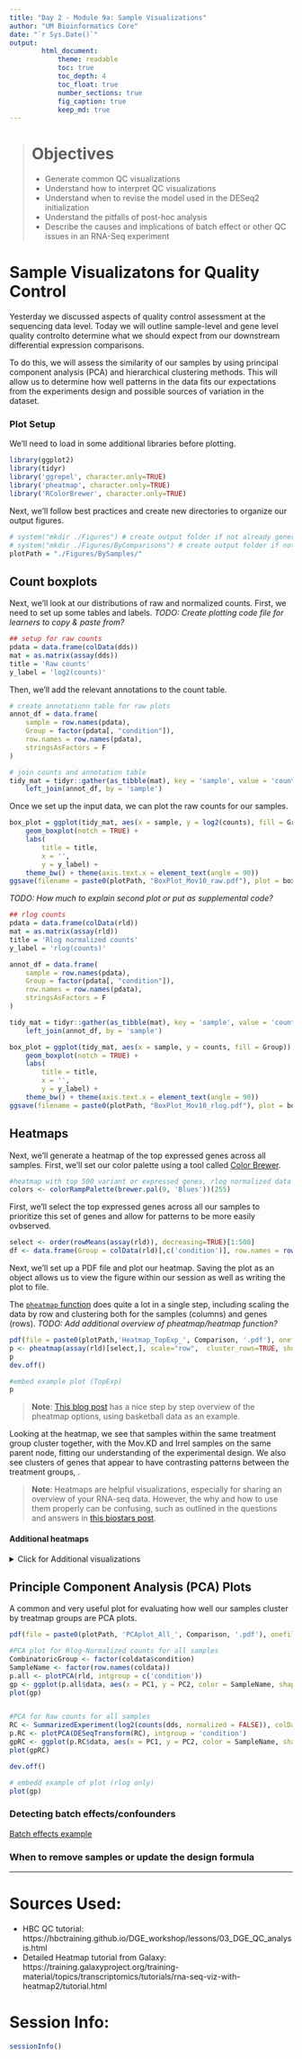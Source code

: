 ```yaml
---
title: "Day 2 - Module 9a: Sample Visualizations"
author: "UM Bioinformatics Core"
date: "`r Sys.Date()`"
output:
        html_document:
            theme: readable
            toc: true
            toc_depth: 4
            toc_float: true
            number_sections: true
            fig_caption: true
            keep_md: true
---
```


<!--- Allow the page to be wider --->
<style>
    body .main-container {
        max-width: 1200px;
    }
</style>


> # Objectives 
> * Generate common QC visualizations   
> * Understand how to interpret QC visualizations    
> * Understand when to revise the model used in the DESeq2 initialization    
> * Understand the pitfalls of post-hoc analysis     
> * Describe the causes and implications of batch effect or other QC issues in an RNA-Seq experiment     

# Sample Visualizatons for Quality Control     

Yesterday we discussed aspects of quality control assessment at the sequencing data level. Today we will outline sample-level and gene level quality controlto determine what we should expect from our downstream differential expression comparisons.

To do this, we will assess the similarity of our samples by using principal component analysis (PCA) and hierarchical clustering methods. This will allow us to determine how well patterns in the data fits our expectations from the experiments design and possible sources of variation in the dataset.

### Plot Setup

We'll need to load in some additional libraries before plotting.
```r
library(ggplot2)
library(tidyr)
library('ggrepel', character.only=TRUE)
library('pheatmap', character.only=TRUE)
library('RColorBrewer', character.only=TRUE)
```

Next, we'll follow best practices and create new directories to organize our output figures.
```r
# system("mkdir ./Figures") # create output folder if not already generated
# system("mkdir ./Figures/ByComparisons") # create output folder if not already generated
plotPath = "./Figures/BySamples/"
```

## Count boxplots

Next, we'll look at our distributions of raw and normalized counts. First, we need to set up some tables and labels. *TODO: Create plotting code file for learners to copy & paste from?*
```r
## setup for raw counts
pdata = data.frame(colData(dds))
mat = as.matrix(assay(dds))
title = 'Raw counts'
y_label = 'log2(counts)'

```

Then, we'll add the relevant annotations to the count table. 
```r
# create annotationn table for raw plots
annot_df = data.frame(
    sample = row.names(pdata),
    Group = factor(pdata[, "condition"]),
    row.names = row.names(pdata),
    stringsAsFactors = F
)

# join counts and annotation table
tidy_mat = tidyr::gather(as_tibble(mat), key = 'sample', value = 'counts') %>%
    left_join(annot_df, by = 'sample')
```

Once we set up the input data, we can plot the raw counts for our samples. 
```r
box_plot = ggplot(tidy_mat, aes(x = sample, y = log2(counts), fill = Group)) +
    geom_boxplot(notch = TRUE) +
    labs(
        title = title,
        x = '',
        y = y_label) +
    theme_bw() + theme(axis.text.x = element_text(angle = 90))
ggsave(filename = paste0(plotPath, "BoxPlot_Mov10_raw.pdf"), plot = box_plot, height = 8, width = 8, dpi = 300)
```

*TODO: How much to explain second plot or put as supplemental code?*
```r
## rlog counts
pdata = data.frame(colData(rld))
mat = as.matrix(assay(rld))
title = 'Rlog normalized counts'
y_label = 'rlog(counts)'

annot_df = data.frame(
    sample = row.names(pdata),
    Group = factor(pdata[, "condition"]),
    row.names = row.names(pdata),
    stringsAsFactors = F
)

tidy_mat = tidyr::gather(as_tibble(mat), key = 'sample', value = 'counts') %>%
    left_join(annot_df, by = 'sample')

box_plot = ggplot(tidy_mat, aes(x = sample, y = counts, fill = Group)) +
    geom_boxplot(notch = TRUE) +
    labs(
        title = title,
        x = '',
        y = y_label) +
    theme_bw() + theme(axis.text.x = element_text(angle = 90))
ggsave(filename = paste0(plotPath, "BoxPlot_Mov10_rlog.pdf"), plot = box_plot, height = 8, width = 8, dpi = 300)
```


## Heatmaps

Next, we'll generate a heatmap of the top expressed genes across all samples. First, we'll set our color palette using a tool called [Color Brewer](https://www.r-graph-gallery.com/38-rcolorbrewers-palettes.html). 
```r
#heatmap with top 500 variant or expressed genes, rlog normalized data
colors <- colorRampPalette(brewer.pal(9, 'Blues'))(255)
```

First, we'll select the top expressed genes across all our samples to prioritize this set of genes and allow for patterns to be more easily ovbserved. 
```r
select <- order(rowMeans(assay(rld)), decreasing=TRUE)[1:500]
df <- data.frame(Group = colData(rld)[,c('condition')], row.names = rownames(colData(dds)))
```

Next, we'll set up a PDF file and plot our heatmap. Saving the plot as an object allows us to view the figure within our session as well as writing the plot to file. 

The [`pheatmap` function](https://cran.r-project.org/web/packages/pheatmap/pheatmap.pdf) does quite a lot in a single step, including scaling the data by row and clustering both for the samples (columns) and genes (rows). *TODO: Add additional overview of pheatmap/heatmap function?*

```r
pdf(file = paste0(plotPath,'Heatmap_TopExp_', Comparison, '.pdf'), onefile = FALSE, width=10, height=20)
p <- pheatmap(assay(rld)[select,], scale="row",  cluster_rows=TRUE, show_rownames=FALSE, cluster_cols=TRUE, annotation_col=df, fontsize = 7, las = 2, fontsize_row = 7, color = colors, main = '500 Top Expressed Genes Heatmap')
p
dev.off()

#embed example plot (TopExp)
p
```
>**Note**: [This blog post](https://towardsdatascience.com/pheatmap-draws-pretty-heatmaps-483dab9a3cc) has a nice step by step overview of the pheatmap options, using basketball data as an example.

Looking at the heatmap, we see that samples within the same treatment group cluster together, with the Mov.KD and Irrel samples on the same parent node, fitting our understanding of the experimental design. We also see clusters of genes that appear to have contrasting patterns between the treatment groups, .

> **Note**: Heatmaps are helpful visualizations, especially for sharing an overview of your RNA-seq data. However, the why and how to use them properly can be confusing, such as outlined in the questions and answers in [this biostars post](https://www.biostars.org/p/230115/). 

#### Additional heatmaps
<details>
  <summary>Click for Additional visualizations</summary>

This [blog post](http://www.opiniomics.org/you-probably-dont-understand-heatmaps/) reviews the data transformation procedure for generating heatmaps and is a useful resource. They review the steps for generating a by sample heatmap similar to the plot generated below. 

*TODO: Add image for gene expression vs distance & finish heatmap explainations from [blog post](http://www.opiniomics.org/you-probably-dont-understand-heatmaps/)?*

```r
#heatmap of normalized data, sample distibution matrix
sampleDists <- dist(t(assay(rld))) #rld
sampleDistMatrix <- as.matrix(sampleDists) # convert to matrix
colnames(sampleDistMatrix) <- NULL

colors <- colorRampPalette(rev(brewer.pal(9, 'Blues')))(255)
pdf(file = paste0(plotPath,'Heatmap_Dispersions_', Comparison, '.pdf'), onefile = FALSE)
pheatmap(sampleDistMatrix, 
         clustering_distance_rows=sampleDists,
         clustering_distance_cols=sampleDists,
         col=colors)
dev.off()
```
If we look at the `sampleDists` object, we now see from the diagonal values that the least distant samples are `Irrel_kd1_1` and `Irrel_kd_2` so these will be clustered together first, with the next closest samples `Irrel_kd_3` and `Irrel_kd_2` clustered together next.

Overall, like the heatmap of the top 500 most expressed genes, we see that samples in the same treatment groups cluster well together when the full dataset is considered.

Another informative heatmap is for the top most variably expressed genes in the dataset. An example of this code is shown below.
```r
colors <- colorRampPalette(brewer.pal(9, 'Blues'))(255)

select <- order(rowVars(assay(rld)), decreasing=TRUE)[1:500]
df <- data.frame(Group = colData(rld)[,c('condition')], row.names = rownames(colData(dds)))
pdf(file = paste0(plotPath,'Heatmap_TopVar_', Comparison, '.pdf'), onefile = FALSE, width=10, height=20)
pheatmap(assay(rld)[select,], scale="row",  cluster_rows=TRUE, show_rownames=FALSE, cluster_cols=TRUE, annotation_col=df, fontsize = 7, las = 2, fontsize_row = 7, color = colors, main = '500 Top Variably Expressed Genes Heatmap')
dev.off()

```

</details>

## Principle Component Analysis (PCA) Plots

A common and very useful plot for evaluating how well our samples cluster by treatmap groups are PCA plots. 



```r
pdf(file = paste0(plotPath, 'PCAplot_All_', Comparison, '.pdf'), onefile = TRUE)

#PCA plot for Rlog-Normalized counts for all samples
CombinatoricGroup <- factor(coldata$condition)
SampleName <- factor(row.names(coldata))
p.all <- plotPCA(rld, intgroup = c('condition'))
gp <- ggplot(p.all$data, aes(x = PC1, y = PC2, color = SampleName, shape = CombinatoricGroup)) + xlab(p.all$labels[2]) + ylab(p.all$labels[1]) + scale_shape_manual(values=1:nlevels(CombinatoricGroup), name = 'Combinatoric Group') + geom_point(size=2) + ggtitle(label = as.character('All samples Rlog-Normalized')) + theme(plot.title = element_text(hjust = 0.5)) + guides(colour=guide_legend(nrow=12, title = 'Sample'), legend.key = element_rect(size = 1), legend.key.size = unit(0, 'cm')) + theme_classic(base_size = 10) + theme(legend.margin=margin(t = 0, unit='mm'))
plot(gp)


#PCA for Raw counts for all samples
RC <- SummarizedExperiment(log2(counts(dds, normalized = FALSE)), colData=colData(dds))
p.RC <- plotPCA(DESeqTransform(RC), intgroup = 'condition')
gpRC <- ggplot(p.RC$data, aes(x = PC1, y = PC2, color = SampleName, shape = CombinatoricGroup)) + xlab(p.RC$labels[2]) + ylab(p.RC$labels[1]) + scale_shape_manual(values=1:nlevels(CombinatoricGroup), name = 'Combinatoric Group') + geom_point(size=2) + ggtitle(label = as.character('All samples Raw')) + theme(plot.title = element_text(hjust = 0.5)) + guides(colour=guide_legend(nrow=12, title = 'Sample'), legend.key = element_rect(size = 1), legend.key.size = unit(0, 'cm')) + theme_classic(base_size = 10) + theme(legend.margin=margin(t = 0, unit='mm'))
plot(gpRC)

dev.off()

# embedd example of plot (rlog only)
plot(gp)
```

### Detecting batch effects/confounders

[Batch effects example](http://www.molmine.com/magma/global_analysis/batch_effect.html)

### When to remove samples or update the design formula

---

# Sources Used:    
* HBC QC tutorial: https://hbctraining.github.io/DGE_workshop/lessons/03_DGE_QC_analysis.html    
* Detailed Heatmap tutorial from Galaxy: https://training.galaxyproject.org/training-material/topics/transcriptomics/tutorials/rna-seq-viz-with-heatmap2/tutorial.html



# Session Info:
```r
sessionInfo()
```